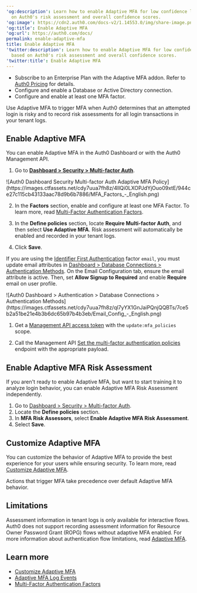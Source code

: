 ---
'og:description': Learn how to enable Adaptive MFA for low confidence logins based
  on Auth0's risk assessment and overall confidence scores.
'og:image': https://cdn2.auth0.com/docs-v2/1.14553.0/img/share-image.png
'og:title': Enable Adaptive MFA
'og:url': https://auth0.com/docs/
permalink: enable-adaptive-mfa
title: Enable Adaptive MFA
'twitter:description': Learn how to enable Adaptive MFA for low confidence logins
  based on Auth0's risk assessment and overall confidence scores.
'twitter:title': Enable Adaptive MFA
---
<Card title="Before you start">

* Subscribe to an Enterprise Plan with the Adaptive MFA addon. Refer to [Auth0 Pricing](https://auth0.com/pricing/) for details.
* Configure and enable a Database or Active Directory connection.
* Configure and enable at least one MFA factor.

</Card>

Use <Tooltip tip="Adaptive Multi-factor Authentication: Multi-factor authentication (MFA) that is only triggered for users when an attempted login is determined to be a low confidence login." cta="View Glossary" href="/docs/glossary?term=Adaptive+MFA">Adaptive MFA</Tooltip> to trigger <Tooltip tip="Adaptive Multi-factor Authentication: Multi-factor authentication (MFA) that is only triggered for users when an attempted login is determined to be a low confidence login." cta="View Glossary" href="/docs/glossary?term=MFA">MFA</Tooltip> when Auth0 determines that an attempted login is risky and to record risk assessments for all login transactions in your tenant logs.

## Enable Adaptive MFA

You can enable Adaptive MFA in the <Tooltip tip="Auth0 Dashboard: Auth0's main product to configure your services." cta="View Glossary" href="/docs/glossary?term=Auth0+Dashboard">Auth0 Dashboard</Tooltip> or with the Auth0 <Tooltip tip="Auth0 Dashboard: Auth0's main product to configure your services." cta="View Glossary" href="/docs/glossary?term=Management+API">Management API</Tooltip>.

<Tabs><Tab title="Dashboard">

1. Go to [**Dashboard > Security > Multi-factor Auth**](https://manage.auth0.com/#/security/mfa).

<Frame>![Auth0 Dashboard Security Multi-factor Auth Adaptive MFA Policy](https://images.ctfassets.net/cdy7uua7fh8z/4IlQi0LXOPJdYjOuo09xtE/944ce27c115cb43133aac78d9b6b7886/MFA_Factors_-_English.png)</Frame>

2. In the **Factors** section, enable and configure at least one MFA Factor. To learn more, read [Multi-Factor Authentication Factors](/docs/secure/multi-factor-authentication/multi-factor-authentication-factors).

3. In the **Define policies** section, locate **Require Multi-factor Auth**, and then select **Use Adaptive MFA**. Risk assessment will automatically be enabled and recorded in your tenant logs.

4. Click **Save**.

<Callout icon="file-lines" color="#0EA5E9" iconType="regular">

If you are using the [Identifier First Authentication](/docs/authenticate/login/auth0-universal-login/identifier-first) factor `email`, you must update email attributes in [Dashboard > Database Connections > Authentication Methods](https://manage.auth0.com/#/connections/database). On the Email Configuration tab, ensure the email attribute is active. Then, set **Allow Signup to Required** and enable **Require** email on user profile.

<Frame>![Auth0 Dashboard > Authentication > Database Connections > Authentication Methods](https://images.ctfassets.net/cdy7uua7fh8z/ql7yYX1GnJaiPQnjQQBTs/7ce5b2a51be21e4b3b6dc65b97b4b3eb/Email_Config_-_English.png)</Frame>
</Callout>

</Tab><Tab title="Management API">

1. Get a [Management API access token](/docs/secure/tokens/access-tokens/management-api-access-tokens/get-management-api-access-tokens-for-production) with the `update:mfa_policies` scope.

2. Call the Management API [Set the multi-factor authentication policies](https://auth0.com/docs/api/management/v2/guardian/put-policies) endpoint with the appropriate payload.

</Tab></Tabs>

## Enable Adaptive MFA Risk Assessment

If you aren't ready to enable Adaptive MFA, but want to start training it to analyze login behavior, you can enable Adaptive MFA Risk Assessment independently.

1. Go to [Dashboard > Security > Multi-factor Auth](https://manage.auth0.com/#/security/mfa).
2. Locate the **Define policies** section.
3. In **MFA Risk Assessors**, select **Enable Adaptive MFA Risk Assessment**.
4. Select **Save**.

## Customize Adaptive MFA

You can customize the behavior of Adaptive MFA to provide the best experience for your users while ensuring security. To learn more, read [Customize Adaptive MFA](/docs/secure/multi-factor-authentication/adaptive-mfa/customize-adaptive-mfa).

<Callout icon="file-lines" color="#0EA5E9" iconType="regular">

Actions that trigger MFA take precedence over default Adaptive MFA behavior.

</Callout>

## Limitations

Assessment information in tenant logs is only available for interactive flows. Auth0 does not support recording assessment information for <Tooltip tip="Resource Owner: Entity (such as a user or application) capable of granting access to a protected resource." cta="View Glossary" href="/docs/glossary?term=Resource+Owner">Resource Owner</Tooltip> Password Grant (ROPG) flows without adaptive MFA enabled. For more information about authentication flow limitations, read [Adaptive MFA](/docs/secure/multi-factor-authentication/adaptive-mfa).

## Learn more

* [Customize Adaptive MFA](/docs/secure/multi-factor-authentication/adaptive-mfa/customize-adaptive-mfa)
* [Adaptive MFA Log Events](/docs/secure/multi-factor-authentication/adaptive-mfa/adaptive-mfa-log-events)
* [Multi-Factor Authentication Factors](/docs/secure/multi-factor-authentication/multi-factor-authentication-factors)